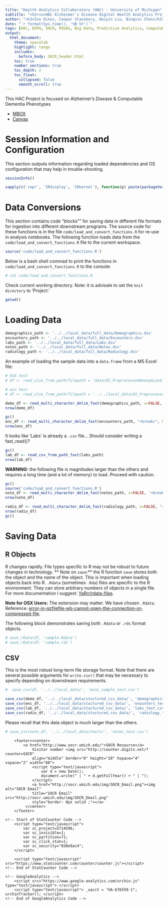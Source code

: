 ```yaml
---
title: "Health Analytics Collaboratory (HAC) - University of Michigan"
subtitle: "<h2><u>HAC Alzheimer's Disease Digital Health Analytics Project: Loading and Converting Data Files </u></h2>"
author: "<h3>Ivo Dinov, Cooper Stansbury, Haiyin Liu, Bingxin Chen</h3>"
date: "`r format(Sys.time(), '%B %Y')`"
tags: [HAC, DSPA, SOCR, MIDAS, Big Data, Predictive Analytics, Computable Phenotypes] 
output:
  html_document:
    theme: spacelab
    highlight: tango
    includes:
      before_body: SOCR_header.html
    toc: true
    number_sections: true
    toc_depth: 2
    toc_float:
      collapsed: false
      smooth_scroll: true
---
```


This HAC Project is focused on Alzheimer's Disease & Computable Dementia Phenotypes 

 - [MBOX](https://umich.app.box.com/folder/74508633481)
 - [Canvas](https://umich.instructure.com/courses/137434)

# Session Information and Configuration
This section outputs information regarding loaded dependencies and OS configuration that may help in trouble-shooting. 

```r
sessionInfo()
```

```r
sapply(c('repr', 'IRdisplay', 'IRkernel'), function(p) paste(packageVersion(p)))
```

# Data Conversions
This section contains code "blocks"" for saving data in different file formats for ingestion into different downstream programs. The source code for these functions is in the file `code/load_and_convert_functions.R` for re-use in analysis notebooks. The following function loads data from the `code/load_and_convert_functions.R` file to the current workspace.

```r
source('code/load_and_convert_functions.R')
```


Below is a bash shell commad to print the functions in `code/load_and_convert_functions.R` to the console:

```bash
# cat code/load_and_convert_functions.R
```

Check current working directory. Note: it is advisale to set the `knit directory` to 'Project.'

```r
getwd()
```
# Loading Data

```r
demographics_path <- '../../local_data/full_data/Demographics.dsv'
encounters_path <- '../../local_data/full_data/Encounters.dsv'
labs_path <- '../../local_data/full_data/Labs.dsv'
notes_path <- '../../local_data/full_data/Notes.dsv'
radiology_path <- '../../local_data/full_data/Radiology.dsv'
```

An example of loading the sample data into a `data.frame` from a MS Excel file:

```r
# OSX test
# df <- read_xlsx_from_path(filepath = 'data/DS_PreprocessedAnonymized_Text.xlsx')

# win test
# df <- read_xlsx_from_path(filepath = '../../local_data/DS_PreprocessedAnonymized_Text.xlsx')
```



```r
demo_df <- read_multi_character_delim_fast(demographics_path, v=FALSE, "<break>", header = TRUE)
nrow(demo_df)
```


```r
gc()
enc_df <- read_multi_character_delim_fast(encounters_path, "<break>", header = TRUE)
nrow(enc_df)
```

It looks like 'Labs' is already a `.csv` file... Should consider writing a fast_read()?

```r
gc()
lab_df <- read_csv_from_path_fast(labs_path)
nrow(lab_df)
```

**WARNING:** the following file is magnitudes larger than the others and requires a long time (and a lot of memory) to load. Proceed with caution.


```r
gc()
source('code/load_and_convert_functions.R')
note_df <- read_multi_character_delim_fast(notes_path, v=FALSE, '<break>', header = TRUE)
nrow(note_df)
```


```r
radio_df <- read_multi_character_delim_fast(radiology_path, v=FALSE, "<break>", header = TRUE)
nrow(radio_df)
gc()
```

# Saving Data

## R Objects
R changes rapidly. File types specific to R may not be robust to future changes in technology. ** Note on `save`:** the R function `save` stores both the object and the name of the object. This is important when loading objects back into R. `.Rdata` (sometimes `.Rda`) files are specific to the R environment. They can store arbitrary numbers of objects in a single file. For more documentation I suggest: 
[YaRrr/rdata-files](https://bookdown.org/ndphillips/YaRrr/rdata-files.html).

**Note for OSX Users:** The extension may matter. We have chosen `.Rdata`. Reference: [error-in-gzfilefile-wb-cannot-open-the-connection-or-compressed-file](https://stackoverflow.com/questions/15363076/error-in-gzfilefile-wb-cannot-open-the-connection-or-compressed-file).

The following block demonstrates saving both `.Rdata` or `.rds` format objects.

```r
# save_rData(df, 'sample.Rdata')
# save_rData(df, 'sample.rds')
```


## CSV
This is the most robust long-term file storage format. Note that there are several possible arguments for `write.csv()` that may be necessary to specify depending on downstream requirements.

```r
#  save_csv(df, '../../local_data/', 'mini_sample_test.csv')
```

```r
save_csv(demo_df, '../../local_data/stuctured_csv_data/', 'demographics_test.csv')
save_csv(enc_df, '../../local_data/stuctured_csv_data/', 'enounters_test.csv')
save_csv(lab_df, '../../local_data/stuctured_csv_data/', 'labs_test.csv')
save_csv(radio_df, '../../local_data/stuctured_csv_data/', 'radiology_test.csv')
```


Please recall that this data object is much larger than the others. 

```r
# save_csv(note_df, '../../local_data/tests/', 'notes_test.csv')
```


<!--html_preserve DO NOT CHANGE THIS FOOTER -->
<div>
    	<footer><center>
			<a href="http://www.socr.umich.edu/">SOCR Resource</a>
				Visitor number <img src="http://counter.digits.net/?counter=SOCR"
	 			align="middle" border="0" height="20" hspace="4" vspace="2" width="60">
				<script type="text/javascript">
					var d = new Date();
					document.write(" | " + d.getFullYear() + " | ");
				</script> 
				<a href="http://socr.umich.edu/img/SOCR_Email.png"><img alt="SOCR Email"
	 			title="SOCR Email" src="http://socr.umich.edu/img/SOCR_Email.png"
	 			style="border: 0px solid ;"></a>
	 		 </center>
	 	</footer>

	<!-- Start of StatCounter Code -->
		<script type="text/javascript">
			var sc_project=5714596; 
			var sc_invisible=1; 
			var sc_partition=71; 
			var sc_click_stat=1; 
			var sc_security="038e9ac4"; 
		</script>
		
		<script type="text/javascript" src="https://www.statcounter.com/counter/counter.js"></script>
	<!-- End of StatCounter Code -->
	
	<!-- GoogleAnalytics -->
		<script src="https://www.google-analytics.com/urchin.js" type="text/javascript"> </script>
		<script type="text/javascript"> _uacct = "UA-676559-1"; urchinTracker(); </script>
	<!-- End of GoogleAnalytics Code -->
</div>
<!--/html_preserve-->


